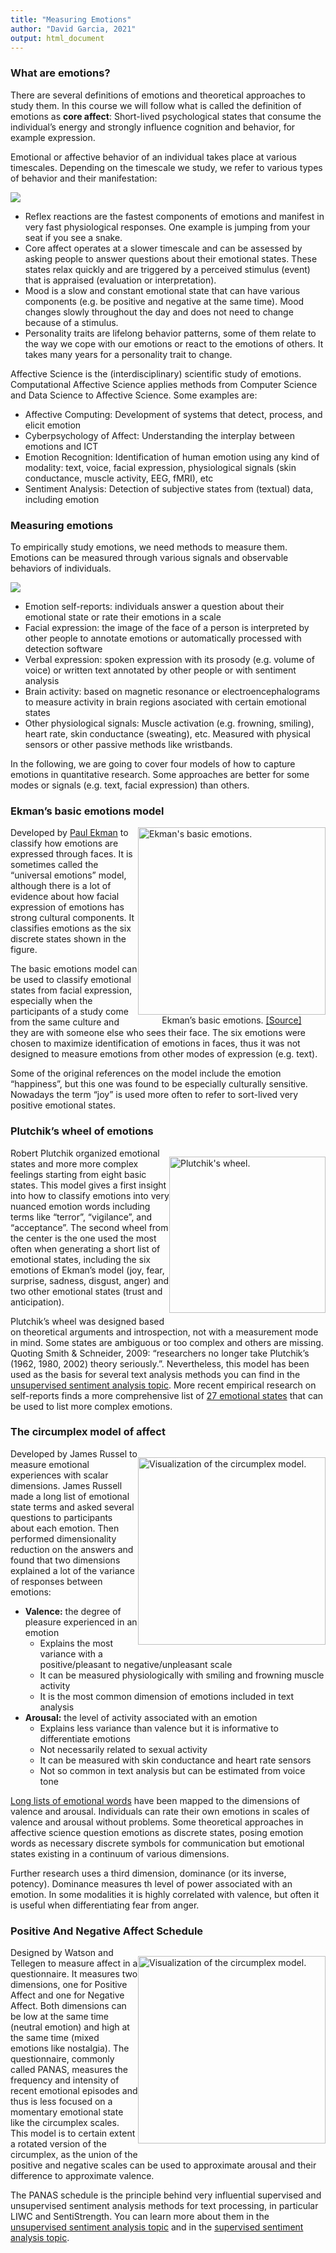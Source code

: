 ```yaml
---
title: "Measuring Emotions"
author: "David Garcia, 2021"
output: html_document
---
```


### What are emotions?

There are several definitions of emotions and theoretical approaches to study them. In this course we will follow what is called the definition of emotions as **core affect**: Short-lived psychological states that consume the individual's energy and strongly influence cognition and behavior, for example expression.

Emotional or affective behavior of an individual takes place at various timescales. Depending on the timescale we study, we refer to various types of behavior and their manifestation:

![](emotionscale.png)

- Reflex reactions are the fastest components of emotions and manifest in very fast physiological responses. One example is jumping from your seat if you see a snake.  
- Core affect operates at a slower timescale and can be assessed by asking people to answer questions about their emotional states. These states relax quickly and are triggered by a perceived stimulus (event) that is appraised (evaluation or interpretation).  
- Mood is a slow and constant emotional state that can have various components (e.g. be positive and negative at the same time). Mood changes slowly throughout the day and does not need to change because of a stimulus.  
- Personality traits are lifelong behavior patterns, some of them relate to the way we cope with our emotions or react to the emotions of others. It takes many years for a personality trait to change.

Affective Science is the (interdisciplinary) scientific study of emotions. Computational Affective Science applies methods from Computer Science and Data Science to Affective Science. Some examples are:

- Affective Computing: Development of systems that detect, process, and elicit emotion  
- Cyberpsychology of Affect: Understanding the interplay between emotions and ICT  
- Emotion Recognition: Identification of human emotion using any kind of modality: text, voice, facial expression, physiological signals (skin conductance, muscle activity, EEG, fMRI), etc  
- Sentiment Analysis: Detection of subjective states from (textual) data, including emotion

### Measuring emotions

To empirically study emotions, we need methods to measure them. Emotions can be measured through various signals and observable behaviors of individuals.

![](measurement.png)

- Emotion self-reports: individuals answer a question about their emotional state or rate their emotions in a scale  
- Facial expression: the image of the face of a person is interpreted by other people to annotate emotions or automatically processed with detection software  
- Verbal expression: spoken expression with its prosody (e.g. volume of voice) or written text annotated by other people or with sentiment analysis  
- Brain activity: based on magnetic resonance or electroencephalograms to measure activity in brain regions asociated with certain emotional states  
- Other physiological signals: Muscle activation (e.g. frowning, smiling), heart rate, skin conductance (sweating), etc. Measured with physical sensors or other passive methods like wristbands.

In the following, we are going to cover four models of how to capture emotions in quantitative research. Some approaches are better for some modes or signals (e.g. text, facial expression) than others.

### Ekman's basic emotions model
<div style="float:right">
<img src="ekman.png" alt="Ekman's basic emotions." width="300px"/>  
<center>
Ekman's basic emotions. [[Source]](https://cdn.psychologytoday.com/sites/default/files/blogs/65698/2012/05/94863-91386.jpg)
</center>
</div>
Developed by [Paul Ekman](https://psycnet.apa.org/record/1988-04343-001) to classify how emotions are expressed through faces. It is sometimes called the "universal emotions" model, although there is a lot of evidence about how facial expression of emotions has strong cultural components. It classifies emotions as the six discrete states shown in the figure.

The basic emotions model can be used to classify emotional states from facial expression, especially when the participants of a study come from the same culture and they are with someone else who sees their face. The six emotions were chosen to maximize identification of emotions in faces, thus it was not designed to measure emotions from other modes of expression (e.g. text).

Some of the original references on the model include the emotion "happiness", but this one was found to be especially culturally sensitive. Nowadays the term "joy" is used more often to refer to sort-lived very positive emotional states.

### Plutchik's wheel of emotions
<div style="float:right">
<img src="Wheel.png" alt="Plutchik's wheel." width="250px"/>  
</div>
Robert Plutchik organized emotional states and more more complex feelings starting from eight basic states. This model gives a first insight into how to classify emotions into very nuanced emotion words including terms like "terror", "vigilance", and "acceptance". The second wheel from the center is the one used the most often when generating a short list of emotional states, including the six emotions of Ekman's model (joy, fear, surprise, sadness, disgust, anger) and two other emotional states (trust and anticipation).

Plutchik's wheel was designed based on theoretical arguments and introspection, not with a measurement mode in mind. Some states are ambiguous or too complex and others are missing. 
Quoting Smith & Schneider, 2009: "researchers no longer take Plutchik's (1962, 1980, 2002) theory seriously.". Nevertheless, this model has been used as the basis for several text analysis methods you can find in the [unsupervised sentiment analysis topic](https://dgarcia-eu.github.io/SocialDataScience/3_Affect/032_UnsupervisedSentimentAnalysis/UnsupervisedSentimentAnalysis.html). More recent empirical research on self-reports finds a more comprehensive list of [27 emotional states](https://www.pnas.org/content/early/2017/08/30/1702247114) that can be used to list more complex emotions.

### The circumplex model of affect
<div style="float:right">
<img src="circumplex.png" alt="Visualization of the circumplex model." width="300px"/>  
</div>
Developed by James Russel to measure emotional experiences with scalar dimensions. James Russell made a long list of emotional state terms and asked several questions to participants about each emotion. Then performed dimensionality reduction on the answers and found that two dimensions explained a lot of the variance of responses between emotions:

- **Valence:** the degree of pleasure experienced in an emotion  
  - Explains the most variance with a positive/pleasant to negative/unpleasant scale  
  - It can be measured physiologically with smiling and frowning muscle activity  
  - It is the most common dimension of emotions included in text analysis  

- **Arousal:** the level of activity associated with an emotion  
  - Explains less variance than valence but it is informative to differentiate emotions  
  - Not necessarily related to sexual activity
  - It can be measured with skin conductance and heart rate sensors  
  - Not so common in text analysis but can be estimated from voice tone  
  
[Long lists of emotional words](https://link.springer.com/article/10.3758/s13428-012-0314-x) have been mapped to the dimensions of valence and arousal. Individuals can rate their own emotions in scales of valence and arousal without problems. Some theoretical approaches in affective science question emotions as discrete states, posing emotion words as necessary discrete symbols for communication but emotional states existing in a continuum of various dimensions.

Further research uses a third dimension, dominance (or its inverse, potency). Dominance measures th level of power associated with an emotion. In some modalities it is highly correlated with valence, but often it is useful when differentiating fear from anger.
  
### Positive And Negative Affect Schedule
<div style="float:right">
<img src="PANAS2.jpg" alt="Visualization of the circumplex model." width="300px"/>  
</div>
Designed by Watson and Tellegen to measure affect in a questionnaire. It measures two dimensions, one for Positive Affect and one for Negative Affect. Both dimensions can be low at the same time (neutral emotion) and high at the same time (mixed emotions like nostalgia). The questionnaire, commonly called PANAS, measures the frequency and intensity of recent emotional episodes and thus is less focused on a momentary emotional state like the circumplex scales. This model is to certain extent a rotated version of the circumplex, as the union of the positive and negative scales can be used to approximate arousal and their difference to approximate valence.

The PANAS schedule is the principle behind very influential supervised and unsupervised sentiment analysis methods for text processing, in particular LIWC and SentiStrength. You can learn more about them in the [unsupervised sentiment analysis topic](https://dgarcia-eu.github.io/SocialDataScience/3_Affect/032_UnsupervisedSentimentAnalysis/UnsupervisedSentimentAnalysis.html) and in the [supervised sentiment analysis topic](https://dgarcia-eu.github.io/SocialDataScience/3_Affect/034_SupervisedSentimentAnalysis/SupervisedSentimentAnalysis.html).